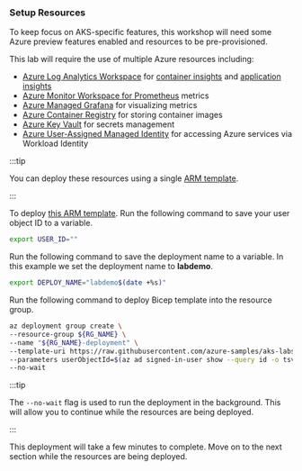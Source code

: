 ### Setup Resources

To keep focus on AKS-specific features, this workshop will need some Azure preview features enabled and resources to be pre-provisioned.

This lab will require the use of multiple Azure resources including:

- [Azure Log Analytics Workspace](https://learn.microsoft.com/azure/azure-monitor/logs/data-platform-logs) for [container insights](https://learn.microsoft.com/azure/azure-monitor/containers/container-insights-overview) and [application insights](https://learn.microsoft.com/azure/azure-monitor/app/app-insights-overview)
- [Azure Monitor Workspace for Prometheus](https://learn.microsoft.com/azure/azure-monitor/essentials/prometheus-metrics-overview) metrics
- [Azure Managed Grafana](https://learn.microsoft.com/azure/managed-grafana/overview) for visualizing metrics
- [Azure Container Registry](https://learn.microsoft.com/azure/container-registry/container-registry-intro) for storing container images
- [Azure Key Vault](https://learn.microsoft.com/azure/key-vault/general/overview) for secrets management
- [Azure User-Assigned Managed Identity](https://learn.microsoft.com/entra/identity/managed-identities-azure-resources/overview) for accessing Azure services via Workload Identity

:::tip

You can deploy these resources using a single [ARM template](https://learn.microsoft.com/azure/azure-resource-manager/templates/overview).

:::

To deploy [this ARM template](https://raw.githubusercontent.com/azure-samples/aks-labs/refs/heads/main/docs/getting-started/assets/aks-labs-deploy.json). Run the following command to save your user object ID to a variable.

```bash
export USER_ID=""
```

Run the following command to save the deployment name to a variable. In this example we set the deployment name to **labdemo**.

```bash
export DEPLOY_NAME="labdemo$(date +%s)"
```

Run the following command to deploy Bicep template into the resource group.

```bash
az deployment group create \
--resource-group ${RG_NAME} \
--name "${RG_NAME}-deployment" \
--template-uri https://raw.githubusercontent.com/azure-samples/aks-labs/refs/heads/main/docs/getting-started/assets/aks-labs-deploy.json \
--parameters userObjectId=$(az ad signed-in-user show --query id -o tsv) \
--no-wait
```

:::tip

The `--no-wait` flag is used to run the deployment in the background. This will allow you to continue while the resources are being deployed.

:::

This deployment will take a few minutes to complete. Move on to the next section while the resources are being deployed.
